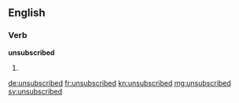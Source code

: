 ==English==

===Verb===
'''unsubscribed'''

# {{en-past of|unsubscribe}}

[[de:unsubscribed]]
[[fr:unsubscribed]]
[[kn:unsubscribed]]
[[mg:unsubscribed]]
[[sv:unsubscribed]]